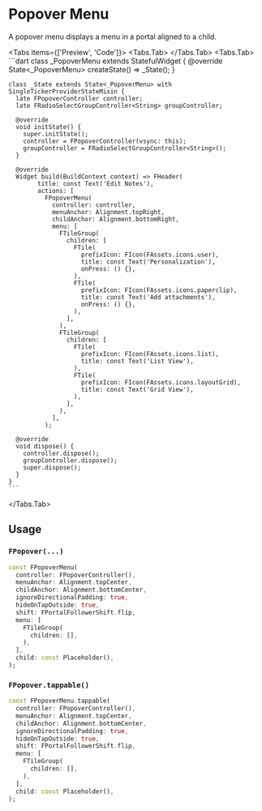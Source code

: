 
# Popover Menu
A popover menu displays a menu in a portal aligned to a child.

<LinkBadgeGroup>
    <LinkBadge label="API Reference" href="https://pub.dev/documentation/forui/latest/forui.widgets.popover-menu/forui.widgets.popover-menu-library.html"/>
</LinkBadgeGroup>

<Tabs items={['Preview', 'Code']}>
  <Tabs.Tab>
    <Widget name='popover-menu' query={{}} height={500}/>
  </Tabs.Tab>
  <Tabs.Tab>
    ```dart
    class _PopoverMenu extends StatefulWidget {
      @override
      State<_PopoverMenu> createState() => _State();
    }

    class _State extends State<_PopoverMenu> with SingleTickerProviderStateMixin {
      late FPopoverController controller;
      late FRadioSelectGroupController<String> groupController;

      @override
      void initState() {
        super.initState();
        controller = FPopoverController(vsync: this);
        groupController = FRadioSelectGroupController<String>();
      }

      @override
      Widget build(BuildContext context) => FHeader(
            title: const Text('Edit Notes'),
            actions: [
              FPopoverMenu(
                controller: controller,
                menuAnchor: Alignment.topRight,
                childAnchor: Alignment.bottomRight,
                menu: [
                  FTileGroup(
                    children: [
                      FTile(
                        prefixIcon: FIcon(FAssets.icons.user),
                        title: const Text('Personalization'),
                        onPress: () {},
                      ),
                      FTile(
                        prefixIcon: FIcon(FAssets.icons.paperclip),
                        title: const Text('Add attachments'),
                        onPress: () {},
                      ),
                    ],
                  ),
                  FTileGroup(
                    children: [
                      FTile(
                        prefixIcon: FIcon(FAssets.icons.list),
                        title: const Text('List View'),
                      ),
                      FTile(
                        prefixIcon: FIcon(FAssets.icons.layoutGrid),
                        title: const Text('Grid View'),
                      ),
                    ],
                  ),
                ],
              );

      @override
      void dispose() {
        controller.dispose();
        groupController.dispose();
        super.dispose();
      }
    }
    ```
  </Tabs.Tab>
</Tabs>

## Usage

### `FPopover(...)`

```dart
const FPopoverMenu(
  controller: FPopoverController(),
  menuAnchor: Alignment.topCenter,
  childAnchor: Alignment.bottomCenter,
  ignoreDirectionalPadding: true,
  hideOnTapOutside: true,
  shift: FPortalFollowerShift.flip,
  menu: [
    FTileGroup(
      children: [],
    ),
  ],
  child: const Placeholder(),
);
```

### `FPopover.tappable()`

```dart
const FPopoverMenu.tappable(
  controller: FPopoverController(),
  menuAnchor: Alignment.topCenter,
  childAnchor: Alignment.bottomCenter,
  ignoreDirectionalPadding: true,
  hideOnTapOutside: true,
  shift: FPortalFollowerShift.flip,
  menu: [
    FTileGroup(
      children: [],
    ),
  ],
  child: const Placeholder(),
);
```
